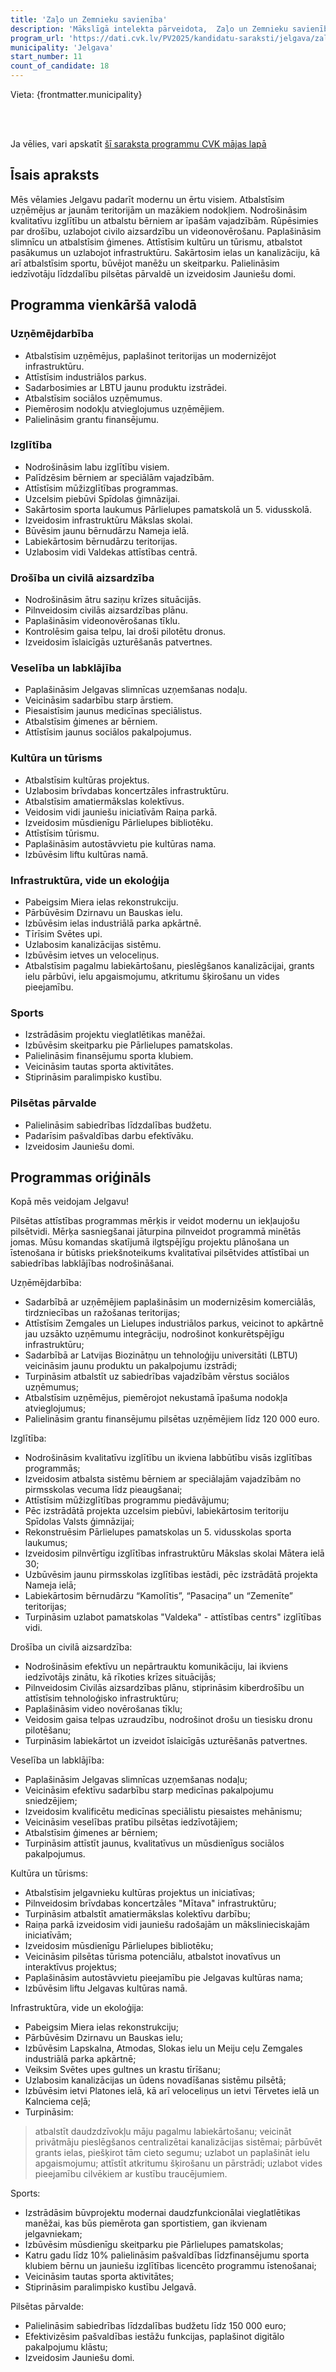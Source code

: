 ```yaml
---
title: 'Zaļo un Zemnieku savienība'
description: 'Mākslīgā intelekta pārveidota,  Zaļo un Zemnieku savienība - Jelgava programma vienkāršā valodā'
program_url: 'https://dati.cvk.lv/PV2025/kandidatu-saraksti/jelgava/zalo-un-zemnieku-savieniba'
municipality: 'Jelgava'
start_number: 11
count_of_candidate: 18
---
```



Vieta: {frontmatter.municipality}<br/>

<Badge text="Uzņēmējdarbības atbalsts" variant="note" size="small" /> <Badge text="Kvalitatīva izglītība" variant="note" size="small" /> <Badge text="Drošība un civilā aizsardzība" variant="note" size="small" /> <Badge text="Veselības aprūpes uzlabošana" variant="note" size="small" /> <Badge text="Infrastruktūras attīstība" variant="note" size="small" />

<br/><br/> 

<Card title='Šis ir mākslīga intelekta ģenerēts apraksts' icon='starlight'>
    Ja vēlies, vari apskatīt <a href={frontmatter.program_url} target='_blank'>šī saraksta programmu CVK mājas lapā</a>
    </Card>

## Īsais apraksts

Mēs vēlamies Jelgavu padarīt modernu un ērtu visiem. Atbalstīsim uzņēmējus ar jaunām teritorijām un mazākiem nodokļiem. Nodrošināsim kvalitatīvu izglītību un atbalstu bērniem ar īpašām vajadzībām. Rūpēsimies par drošību, uzlabojot civilo aizsardzību un videonovērošanu. Paplašināsim slimnīcu un atbalstīsim ģimenes. Attīstīsim kultūru un tūrismu, atbalstot pasākumus un uzlabojot infrastruktūru. Sakārtosim ielas un kanalizāciju, kā arī atbalstīsim sportu, būvējot manēžu un skeitparku. Palielināsim iedzīvotāju līdzdalību pilsētas pārvaldē un izveidosim Jauniešu domi.

## Programma vienkāršā valodā

### Uzņēmējdarbība
*   Atbalstīsim uzņēmējus, paplašinot teritorijas un modernizējot infrastruktūru.
*   Attīstīsim industriālos parkus.
*   Sadarbosimies ar LBTU jaunu produktu izstrādei.
*   Atbalstīsim sociālos uzņēmumus.
*   Piemērosim nodokļu atvieglojumus uzņēmējiem.
*   Palielināsim grantu finansējumu.

### Izglītība
*   Nodrošināsim labu izglītību visiem.
*   Palīdzēsim bērniem ar speciālām vajadzībām.
*   Attīstīsim mūžizglītības programmas.
*   Uzcelsim piebūvi Spīdolas ģimnāzijai.
*   Sakārtosim sporta laukumus Pārlielupes pamatskolā un 5. vidusskolā.
*   Izveidosim infrastruktūru Mākslas skolai.
*   Būvēsim jaunu bērnudārzu Nameja ielā.
*   Labiekārtosim bērnudārzu teritorijas.
*   Uzlabosim vidi Valdekas attīstības centrā.

### Drošība un civilā aizsardzība
*   Nodrošināsim ātru saziņu krīzes situācijās.
*   Pilnveidosim civilās aizsardzības plānu.
*   Paplašināsim videonovērošanas tīklu.
*   Kontrolēsim gaisa telpu, lai droši pilotētu dronus.
*   Izveidosim īslaicīgās uzturēšanās patvertnes.

### Veselība un labklājība
*   Paplašināsim Jelgavas slimnīcas uzņemšanas nodaļu.
*   Veicināsim sadarbību starp ārstiem.
*   Piesaistīsim jaunus medicīnas speciālistus.
*   Atbalstīsim ģimenes ar bērniem.
*   Attīstīsim jaunus sociālos pakalpojumus.

### Kultūra un tūrisms
*   Atbalstīsim kultūras projektus.
*   Uzlabosim brīvdabas koncertzāles infrastruktūru.
*   Atbalstīsim amatiermākslas kolektīvus.
*   Veidosim vidi jauniešu iniciatīvām Raiņa parkā.
*   Izveidosim mūsdienīgu Pārlielupes bibliotēku.
*   Attīstīsim tūrismu.
*   Paplašināsim autostāvvietu pie kultūras nama.
*   Izbūvēsim liftu kultūras namā.

### Infrastruktūra, vide un ekoloģija
*   Pabeigsim Miera ielas rekonstrukciju.
*   Pārbūvēsim Dzirnavu un Bauskas ielu.
*   Izbūvēsim ielas industriālā parka apkārtnē.
*   Tīrīsim Svētes upi.
*   Uzlabosim kanalizācijas sistēmu.
*   Izbūvēsim ietves un veloceliņus.
*   Atbalstīsim pagalmu labiekārtošanu, pieslēgšanos kanalizācijai, grants ielu pārbūvi, ielu apgaismojumu, atkritumu šķirošanu un vides pieejamību.

### Sports
*   Izstrādāsim projektu vieglatlētikas manēžai.
*   Izbūvēsim skeitparku pie Pārlielupes pamatskolas.
*   Palielināsim finansējumu sporta klubiem.
*   Veicināsim tautas sporta aktivitātes.
*   Stiprināsim paralimpisko kustību.

### Pilsētas pārvalde
*   Palielināsim sabiedrības līdzdalības budžetu.
*   Padarīsim pašvaldības darbu efektīvāku.
*   Izveidosim Jauniešu domi.

## Programmas oriģināls

Kopā mēs veidojam Jelgavu!

Pilsētas attīstības programmas mērķis ir veidot modernu un iekļaujošu pilsētvidi. Mērķa sasniegšanai jāturpina pilnveidot programmā minētās jomas. Mūsu komandas skatījumā ilgtspējīgu projektu plānošana un īstenošana ir būtisks priekšnoteikums kvalitatīvai pilsētvides attīstībai un sabiedrības labklājības nodrošināšanai.

Uzņēmējdarbība:
- Sadarbībā ar uzņēmējiem paplašināsim un modernizēsim komerciālās, tirdzniecības un ražošanas teritorijas;
- Attīstīsim Zemgales un Lielupes industriālos parkus, veicinot to apkārtnē jau uzsākto uzņēmumu integrāciju, nodrošinot konkurētspējīgu infrastruktūru;
- Sadarbībā ar Latvijas Biozinātņu un tehnoloģiju universitāti (LBTU) veicināsim jaunu produktu un pakalpojumu izstrādi;
- Turpināsim atbalstīt uz sabiedrības vajadzībām vērstus sociālos uzņēmumus;
- Atbalstīsim uzņēmējus, piemērojot nekustamā īpašuma nodokļa atvieglojumus;
- Palielināsim grantu finansējumu pilsētas uzņēmējiem līdz 120 000 euro.

Izglītība:
- Nodrošināsim kvalitatīvu izglītību un ikviena labbūtību visās izglītības programmās;
- Izveidosim atbalsta sistēmu bērniem ar speciālajām vajadzībām no pirmsskolas vecuma līdz pieaugšanai;
- Attīstīsim mūžizglītības programmu piedāvājumu;
- Pēc izstrādātā projekta uzcelsim piebūvi, labiekārtosim teritoriju Spīdolas Valsts ģimnāzijai;
- Rekonstruēsim Pārlielupes pamatskolas un 5. vidusskolas sporta laukumus;
- Izveidosim pilnvērtīgu izglītības infrastruktūru Mākslas skolai Mātera ielā 30;
- Uzbūvēsim jaunu pirmsskolas izglītības iestādi, pēc izstrādātā projekta Nameja ielā;
- Labiekārtosim bērnudārzu “Kamolītis”, “Pasaciņa” un “Zemenīte” teritorijas;
- Turpināsim uzlabot pamatskolas "Valdeka" - attīstības centrs" izglītības vidi.

Drošība un civilā aizsardzība:
- Nodrošināsim efektīvu un nepārtrauktu komunikāciju, lai ikviens iedzīvotājs zinātu, kā rīkoties krīzes situācijās;
- Pilnveidosim Civilās aizsardzības plānu, stiprināsim kiberdrošību un attīstīsim tehnoloģisko infrastruktūru;
- Paplašināsim video novērošanas tīklu;
- Veidosim gaisa telpas uzraudzību, nodrošinot drošu un tiesisku dronu pilotēšanu;
- Turpināsim labiekārtot un izveidot īslaicīgās uzturēšanās patvertnes.

Veselība un labklājība:
- Paplašināsim Jelgavas slimnīcas uzņemšanas nodaļu;
- Veicināsim efektīvu sadarbību starp medicīnas pakalpojumu sniedzējiem;
- Izveidosim kvalificētu medicīnas speciālistu piesaistes mehānismu;
- Veicināsim veselības pratību pilsētas iedzīvotājiem;
- Atbalstīsim ģimenes ar bērniem;
- Turpināsim attīstīt jaunus, kvalitatīvus un mūsdienīgus sociālos pakalpojumus.

Kultūra un tūrisms:
- Atbalstīsim jelgavnieku kultūras projektus un iniciatīvas;
- Pilnveidosim brīvdabas koncertzāles "Mītava" infrastruktūru;
- Turpināsim atbalstīt amatiermākslas kolektīvu darbību;
- Raiņa parkā izveidosim vidi jauniešu radošajām un mākslinieciskajām iniciatīvām;
- Izveidosim mūsdienīgu Pārlielupes bibliotēku;
- Veicināsim pilsētas tūrisma potenciālu, atbalstot inovatīvus un interaktīvus projektus;
- Paplašināsim autostāvvietu pieejamību pie Jelgavas kultūras nama;
- Izbūvēsim liftu Jelgavas kultūras namā.

Infrastruktūra, vide un ekoloģija:
- Pabeigsim Miera ielas rekonstrukciju;
- Pārbūvēsim Dzirnavu un Bauskas ielu;
- Izbūvēsim Lapskalna, Atmodas, Slokas ielu un Meiju ceļu Zemgales industriālā parka apkārtnē;
- Veiksim Svētes upes gultnes un krastu tīrīšanu;
- Uzlabosim kanalizācijas un ūdens novadīšanas sistēmu pilsētā;
- Izbūvēsim ietvi Platones ielā, kā arī veloceliņus un ietvi Tērvetes ielā un Kalnciema ceļā;
- Turpināsim:
> atbalstīt daudzdzīvokļu māju pagalmu labiekārtošanu;
> veicināt privātmāju pieslēgšanos centralizētai kanalizācijas sistēmai;
> pārbūvēt grants ielas, piešķirot tām cieto segumu;
> uzlabot un paplašināt ielu apgaismojumu;
> attīstīt atkritumu šķirošanu un pārstrādi;
> uzlabot vides pieejamību cilvēkiem ar kustību traucējumiem.

Sports:
- Izstrādāsim būvprojektu modernai daudzfunkcionālai vieglatlētikas manēžai, kas būs piemērota gan sportistiem, gan ikvienam jelgavniekam;
- Izbūvēsim mūsdienīgu skeitparku pie Pārlielupes pamatskolas;
- Katru gadu līdz 10% palielināsim pašvaldības līdzfinansējumu sporta klubiem bērnu un jauniešu izglītības licencēto programmu īstenošanai;
- Veicināsim tautas sporta aktivitātes;
- Stiprināsim paralimpisko kustību Jelgavā.

Pilsētas pārvalde:
- Palielināsim sabiedrības līdzdalības budžetu līdz 150 000 euro;
- Efektivizēsim pašvaldības iestāžu funkcijas, paplašinot digitālo pakalpojumu klāstu;
- Izveidosim Jauniešu domi.
